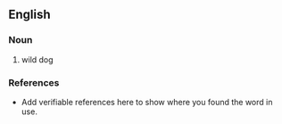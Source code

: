==English==

===Noun===
{{en-noun}}

# wild dog

===References===
*Add verifiable references here to show where you found the word in use.